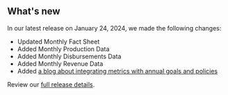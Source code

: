 ## What's new

In our latest release on January 24, 2024, we made the following changes:

- Updated <Link href="/fact-sheet" linkType="default">Monthly Fact Sheet</Link>
- Added <Link href="/downloads/production-by-month/" linkType="default">Monthly Production Data</Link>
- Added <Link href="/downloads/disbursements-by-month/" linkType="default">Monthly Disbursements Data</Link>
- Added <Link href="/downloads/revenue/" linkType="default">Monthly Revenue Data</Link>
- Added [a blog about integrating metrics with annual goals and policies](https://blog-nrrd.doi.gov/metrics-and-policy/)

Review our [full release details](https://github.com/ONRR/nrrd/releases).
